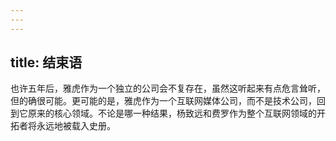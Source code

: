```yaml
---
---
---
```

title: 结束语
---




也许五年后，雅虎作为一个独立的公司会不复存在，虽然这听起来有点危言耸听，但的确很可能。更可能的是，雅虎作为一个互联网媒体公司，而不是技术公司，回到它原来的核心领域。不论是哪一种结果，杨致远和费罗作为整个互联网领域的开拓者将永远地被载入史册。